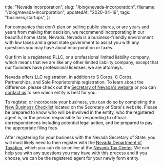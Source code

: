   title: "Nevada Incorporation",
  slug: "/blog/nevada-incorporation",
  filename: "/blog/nevada-incorporation",
  updatedAt: "2020-04-19",
  tags: "business,startups",
};

For companies that don't plan on selling public shares, or are years and
years from making that decision, we recommend incorporating in our beautiful
home state, Nevada. Nevada is a business-friendly environment with low taxes
and a great state government to assist you with any questions you may have
about incorporation or taxes.

Our firm is a registered PLLC, or a professional limited liability company,
which means that we are like any other limited liability company, except that
our founders have professional licenses; we are attorneys.

Nevada offers LLC registration, in addition to S Corps, C Corps,
Partnerships, and Sole Proprietorship registration. To learn about the
difference, please check out the [Secretary of Nevada's
website](https://www.nvsilverflume.gov/home) or you can [contact
us](/contact) to see which entity is best for you.

To register, or incorporate your business, you can do so by completing the
[New Business Checklist](https://www.nvsilverflume.gov/checklist) located on
the Secretary of State's website. Please be prepared to know who will be
involved in the entity, who the registered agent is, or the person
responsible for responding to official correspondences including potential
legal action, and be prepared to pay the appropriate filing fees.

After registering for your business with the Nevada Secretary of State, you
will most likely need to then register with the [Nevada Department of
Taxation](https://tax.nv.gov/), which you can do so online at the [Nevada Tax
Center](https://www.nevadatax.nv.gov/). We can help you with any questions
you may have with this process and if you choose, we can be the registered
agent for your newly form entity.
